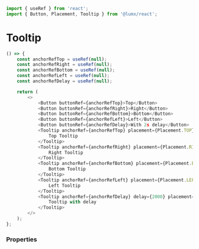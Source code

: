 ```javascript import
import { useRef } from 'react';
import { Button, Placement, Tooltip } from '@lumx/react';
```

# Tooltip

```javascript jsx
() => {
    const anchorRefTop = useRef(null);
    const anchorRefRight = useRef(null);
    const anchorRefBottom = useRef(null);
    const anchorRefLeft = useRef(null);
    const anchorRefDelay = useRef(null);

    return (
        <>
            <Button buttonRef={anchorRefTop}>Top</Button>
            <Button buttonRef={anchorRefRight}>Right</Button>
            <Button buttonRef={anchorRefBottom}>Bottom</Button>
            <Button buttonRef={anchorRefLeft}>Left</Button>
            <Button buttonRef={anchorRefDelay}>With 2s delay</Button>
            <Tooltip anchorRef={anchorRefTop} placement={Placement.TOP}>
                Top Tooltip
            </Tooltip>
            <Tooltip anchorRef={anchorRefRight} placement={Placement.RIGHT}>
                Right Tooltip
            </Tooltip>
            <Tooltip anchorRef={anchorRefBottom} placement={Placement.BOTTOM}>
                Bottom Tooltip
            </Tooltip>
            <Tooltip anchorRef={anchorRefLeft} placement={Placement.LEFT}>
                Left Tooltip
            </Tooltip>
            <Tooltip anchorRef={anchorRefDelay} delay={2000} placement={Placement.BOTTOM}>
                Tooltip with delay
            </Tooltip>
        </>
    );
};
```

### Properties

<PropTable component="Tooltip" />
